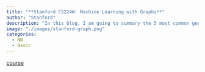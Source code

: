 ```yaml
---
title: "**Stanford CS224W: Machine Learning with Graphs**"
author: "Stanford"
description: "In this blog, I am going to summary the 5 most common generative models: Auto-Regreesive Model, Variational AutoEncoder, Engery Based Model, Flow Model and Diffusion Model. I will also display the pros and cons between different models, and how we can combine those models to get better performance"
image: "./images/stanford-graph.png"
categories: 
  - NN 
  - Basic
---
```


[course](https://web.stanford.edu/class/cs224w/)



